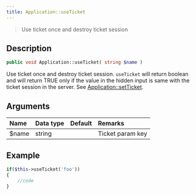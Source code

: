 ```yaml
---
title: Application::useTicket
---
```


> Use ticket once and destroy ticket session

## Description

```php
public void Application::useTicket( string $name )
```

Use ticket once and destroy ticket session. `useTicket` will return boolean and will return TRUE only if the value in the hidden input is same with the ticket session in the server. See [Application::setTicket](/docs/fegg/basic/others/tickets/setticket).

## Arguments

| Name    | Data type | Default | Remarks          |
| :------ | :-------- | :------ | :--------------- |
| $name   | string    |         | Ticket param key |

## Example

```php title="Controller"
if($this->useTicket('foo'))
{
    //code
}
```
